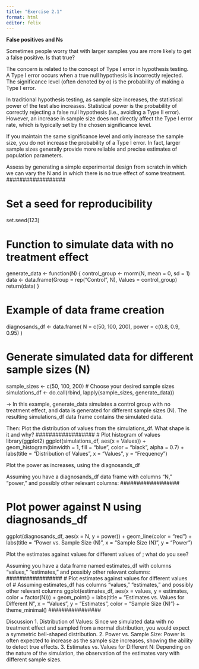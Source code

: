 ```yaml
---
title: "Exercise 2.1"
format: html
editor: felix
---
```


**False positives and Ns**

Sometimes people worry that with larger samples you are more likely to get a false positive. Is that true?

The concern is related to the concept of Type I error in hypothesis testing. A Type I error occurs when a true null hypothesis is incorrectly rejected. The significance level (often denoted by α) is the probability of making a Type I error.

In traditional hypothesis testing, as sample size increases, the statistical power of the test also increases. Statistical power is the probability of correctly rejecting a false null hypothesis (i.e., avoiding a Type II error). However, an increase in sample size does not directly affect the Type I error rate, which is typically set by the chosen significance level.

If you maintain the same significance level and only increase the sample size, you do not increase the probability of a Type I error. In fact, larger sample sizes generally provide more reliable and precise estimates of population parameters.

##################
Assess by generating a simple experimental design from scratch in which we can vary the N and in which there is no true effect of some treatment. 
##################

# Set a seed for reproducibility 
set.seed(123)

# Function to simulate data with no treatment effect 
generate_data <- function(N) { 
  control_group <- rnorm(N, mean = 0, sd = 1) 
  data <- data.frame(Group = rep("Control", N), Values = control_group) 
  return(data) 
}

# Example of data frame creation
diagnosands_df <- data.frame(
  N = c(50, 100, 200),
  power = c(0.8, 0.9, 0.95)
)

# Generate simulated data for different sample sizes (N)
sample_sizes <- c(50, 100, 200)  # Choose your desired sample sizes
simulations_df <- do.call(rbind, lapply(sample_sizes, generate_data))

##################
-> In this example, generate_data simulates a control group with no treatment effect, and data is generated for different sample sizes (N). The resulting simulations_df data frame contains the simulated data.

##################
Then: 
Plot the distribution of values from the simulations_df. What shape is it and why? 
##################
# Plot histogram of values
library(ggplot2)
ggplot(simulations_df, aes(x = Values)) +
  geom_histogram(binwidth = 1, fill = "blue", color = "black", alpha = 0.7) +
  labs(title = "Distribution of Values", x = "Values", y = "Frequency")

##################

Plot the power as increases, using the diagnosands_df 

Assuming you have a diagnosands_df data frame with columns "N," "power," and possibly other relevant columns:
##################

# Plot power against N using diagnosands_df
ggplot(diagnosands_df, aes(x = N, y = power)) +
  geom_line(color = "red") +
  labs(title = "Power vs. Sample Size (N)", x = "Sample Size (N)", y = "Power")

#################
Plot the estimates against values for different values of ; what do you see? 

Assuming you have a data frame named estimates_df with columns "values," "estimates," and possibly other relevant columns:
#################
# Plot estimates against values for different values of 
# Assuming estimates_df has columns "values," "estimates," and possibly other relevant columns
ggplot(estimates_df, aes(x = values, y = estimates, color = factor(N))) +
  geom_point() +
  labs(title = "Estimates vs. Values for Different N", x = "Values", y = "Estimates", color = "Sample Size (N)") +
  theme_minimal()
################

Discussion
1.	Distribution of Values:
Since we simulated data with no treatment effect and sampled from a normal distribution, you would expect a symmetric bell-shaped distribution.
2.	Power vs. Sample Size:
Power is often expected to increase as the sample size increases, showing the ability to detect true effects.
3.	Estimates vs. Values for Different N:
Depending on the nature of the simulation, the observation of the estimates vary with different sample sizes.
